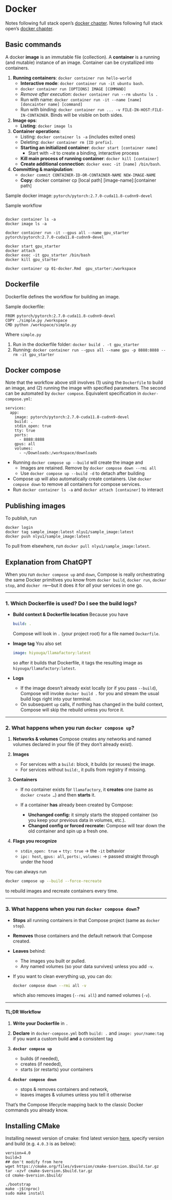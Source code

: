 # Docker 

Notes following full stack open's [docker chapter](https://fullstackopen.com/en/part12). 
Notes following full stack open's [docker chapter](https://fullstackopen.com/en/part12).  

## Basic commands 

:::{.definition name="containers and images"}
A docker **image** is an immutable file (collection). A **container** is a running (and mutable) instance of an image. Container can be crystallized into containers. 
:::

1. **Running containers**: `docker container run hello-world`
    - **Interactive mode**: `docker container run -it ubuntu bash`. 
    - `docker container run [OPTIONS] IMAGE [COMMAND]`
    - _Remove after execution_: `docker container run --rm ubuntu ls .`
    - Run with name: `docker container run -it --name [name] [doncainter name] [command]`
    - Run with binding: `docker container run ... -v FILE-IN-HOST:FILE-IN-CONTAINER`. Binds will be visible on both sides. 
2. **Image ops**: 
    - **Listing**: `docker image ls`
2. **Container operations**: 
    - Listing: `docker container ls -a` (includes exited ones)
    - Deleting: `docker container rm [ID prefix]`. 
    - **Starting an initialized container**: `docker start [container name]`
        - Start with $-it$ to create a binding, interactive process 
    - **Kill main process of running container**: `docker kill [container]`
    - **Create additional connection**: `docker exec -it [name] /bin/bash`. 
3. **Committing & manipulation**: 
    - `docker commit CONTAINER-ID-OR-CONTAINER-NAME NEW-IMAGE-NAME`
    - **Copy**:     docker container cp [local path] [image-name]:[container path]

Sample docker image: `pytorch/pytorch:2.7.0-cuda11.8-cudnn9-devel`

Sample workflow 
```

docker container ls -a 
docker image ls -a 

docker container run -it --gpus all --name gpu_starter pytorch/pytorch:2.7.0-cuda11.8-cudnn9-devel

docker start gpu_starter
docker attach 
docker exec -it gpu_starter /bin/bash
docker kill gpu_starter 

docker container cp 01-docker.Rmd  gpu_starter:/workspace
```

## Dockerfile 

Dockerfile defines the workflow for building an image. 

Sample dockerfile: 
```
FROM pytorch/pytorch:2.7.0-cuda11.8-cudnn9-devel
COPY ./simple.py /workspace 
CMD python /workspace/simple.py
``` 

Where `simple.py` 

1. Run in the dockerfile folder: 
`docker build . -t gpu_starter`
2. Running: `docker container run --gpus all --name gpu -p 8888:8888 --rm -it gpu_starter`

## Docker compose 

Note that the workflow above still involves (1) using the `Dockerfile` to build an image, and (2) running the image with specified parameters. The second can be automated by `docker compose`. Equivalent specification in `docker-compose.yml`: 

```
services:
  app: 
    image: pytorch/pytorch:2.7.0-cuda11.8-cudnn9-devel
    build: .
    stdin_open: true 
    tty: true 
    ports:
      - 8888:8888
    gpus: all 
    volumes: 
      - ~/Downloads:/workspace/downloads
```

- Running `docker compose up --build` will create the image and 
    - Images are retained. Remove by `docker compose down --rmi all` 
    - Use `docker compose up --build -d` to detach after building 
- Compose up will also automatically create containers. Use `docker compose down` to remove all containers for compose services. 
- Run `docker container ls -a` and `docker attach [container]` to interact

## Publishing images 

To publish, run 
```
docker login
docker tag sample_image:latest nlyu1/sample_image:latest
docker push nlyu1/sample_image:latest
```
To pull from elsewhere, run `docker pull nlyu1/sample_image:latest`. 

## Explanation from ChatGPT 

When you run `docker compose up` and `down`, Compose is really orchestrating the same Docker primitives you know from `docker build`, `docker run`, `docker stop`, and `docker rm`—but it does it for *all* your services in one go.

---

### 1. Which Dockerfile is used? Do I see the build logs?

* **Build context & Dockerfile location**
  Because you have

  ```yaml
  build: .
  ```

  Compose will look in `.` (your project root) for a file named `Dockerfile`.
* **Image tag**
  You also set

  ```yaml
  image: hiyouga/llamafactory:latest
  ```

  so after it builds that Dockerfile, it tags the resulting image as `hiyouga/llamafactory:latest`.
* **Logs**

  * If the image doesn’t already exist locally (or if you pass `--build`), Compose will invoke `docker build .` for you and stream the usual build logs right into your terminal.
  * On subsequent `up` calls, if nothing has changed in the build context, Compose will skip the rebuild unless you force it.

---

### 2. What happens when you run `docker compose up`?

1. **Networks & volumes**
   Compose creates any networks and named volumes declared in your file (if they don’t already exist).
2. **Images**

   * For services with a `build:` block, it builds (or reuses) the image.
   * For services without `build:`, it pulls from registry if missing.
3. **Containers**

   * If no container exists for `llamafactory`, it **creates** one (same as `docker create …`) and then **starts** it.
   * If a container **has** already been created by Compose:

     * **Unchanged config:** it simply starts the stopped container (so you keep your previous data in volumes, etc.).
     * **Changed config or forced recreate:** Compose will tear down the old container and spin up a fresh one.
4. **Flags you recognize**

   * `stdin_open: true` + `tty: true` → the `-it` behavior
   * `ipc: host`, `gpus: all`, `ports:`, `volumes:` → passed straight through under the hood

You can always run

```bash
docker compose up --build --force-recreate
```

to rebuild images and recreate containers every time.

---

### 3. What happens when you run `docker compose down`?

* **Stops** all running containers in that Compose project (same as `docker stop`).
* **Removes** those containers and the default network that Compose created.
* **Leaves** behind:

  * The images you built or pulled.
  * Any named volumes (so your data survives) unless you add `-v`.
* If you want to clean everything up, you can do:

  ```bash
  docker compose down --rmi all -v
  ```

  which also removes images (`--rmi all`) and named volumes (`-v`).

---

#### TL;DR Workflow

1. **Write your Dockerfile** in `.`
2. **Declare** in `docker-compose.yml` both `build: .` and `image: your/name:tag` if you want a custom build **and** a consistent tag
3. **`docker compose up`**

   * builds (if needed),
   * creates (if needed),
   * starts (or restarts) your containers
4. **`docker compose down`**

   * stops & removes containers and network,
   * leaves images & volumes unless you tell it otherwise

That’s the Compose lifecycle mapping back to the classic Docker commands you already know.

## Installing CMake

Installing newest version of cmake: find latest version [here](https://cmake.org/download/), specify version and build (e.g. `4.0.3` is as below): 
```
version=4.0
build=3
## don't modify from here
wget https://cmake.org/files/v$version/cmake-$version.$build.tar.gz
tar -xzvf cmake-$version.$build.tar.gz
cd cmake-$version.$build/

./bootstrap
make -j$(nproc)
sudo make install
```
